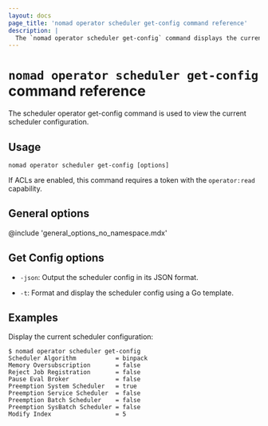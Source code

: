 ```yaml
---
layout: docs
page_title: 'nomad operator scheduler get-config command reference'
description: |
  The `nomad operator scheduler get-config` command displays the current scheduler configuration.
---
```


# `nomad operator scheduler get-config` command reference

The scheduler operator get-config command is used to view the current scheduler
configuration.

## Usage

```plaintext
nomad operator scheduler get-config [options]
```

If ACLs are enabled, this command requires a token with the `operator:read`
capability.

## General options

@include 'general_options_no_namespace.mdx'

## Get Config options

- `-json`: Output the scheduler config in its JSON format.

- `-t`: Format and display the scheduler config using a Go template.

## Examples

Display the current scheduler configuration:

```shell-session
$ nomad operator scheduler get-config
Scheduler Algorithm           = binpack
Memory Oversubscription       = false
Reject Job Registration       = false
Pause Eval Broker             = false
Preemption System Scheduler   = true
Preemption Service Scheduler  = false
Preemption Batch Scheduler    = false
Preemption SysBatch Scheduler = false
Modify Index                  = 5
```

